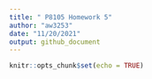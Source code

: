 ```yaml
---
title: " P8105 Homework 5"
author: "aw3253"
date: "11/20/2021"
output: github_document
---
```


```r
knitr::opts_chunk$set(echo = TRUE)
```

